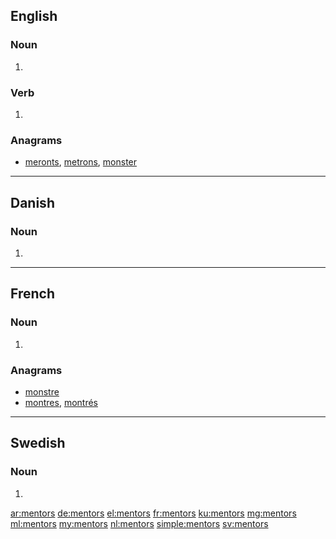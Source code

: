 ==English==

===Noun===
{{head|en|plural}}

# {{plural of|mentor|lang=en}}

===Verb===
{{head|en}}

# {{en-third-person singular of|mentor}}

===Anagrams===
* [[meronts#English|meronts]], [[metrons#English|metrons]], [[monster#English|monster]]

----

==Danish==

===Noun===
{{head|da|noun form|g=c}}

# {{genitive singular indefinite of|mentor|lang=da}}

----

==French==

===Noun===
{{head|fr|plural|g=m}}

# {{plural of|mentor|lang=fr}}

===Anagrams===
* [[monstre#French|monstre]]
* [[montres#French|montres]], [[montrés#French|montrés]]

----

==Swedish==

===Noun===
{{head|sv|noun form}}

# {{sv-noun-form-indef-gen|mentor}}

[[ar:mentors]]
[[de:mentors]]
[[el:mentors]]
[[fr:mentors]]
[[ku:mentors]]
[[mg:mentors]]
[[ml:mentors]]
[[my:mentors]]
[[nl:mentors]]
[[simple:mentors]]
[[sv:mentors]]